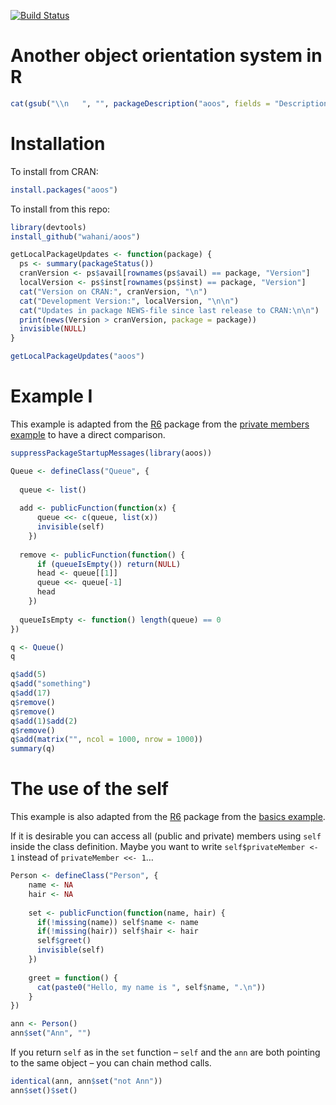 [![Build Status](https://travis-ci.org/wahani/aoos.png?branch=master)](https://travis-ci.org/wahani/aoos)

# Another object orientation system in R
```r
cat(gsub("\\n   ", "", packageDescription("aoos", fields = "Description")))
```

# Installation
To install from CRAN:
```r
install.packages("aoos")
```

To install from this repo:
```r
library(devtools)
install_github("wahani/aoos")
```

```r
getLocalPackageUpdates <- function(package) {
  ps <- summary(packageStatus())
  cranVersion <- ps$avail[rownames(ps$avail) == package, "Version"]
  localVersion <- ps$inst[rownames(ps$inst) == package, "Version"]
  cat("Version on CRAN:", cranVersion, "\n")
  cat("Development Version:", localVersion, "\n\n")
  cat("Updates in package NEWS-file since last release to CRAN:\n\n")
  print(news(Version > cranVersion, package = package))
  invisible(NULL)
}

getLocalPackageUpdates("aoos")
```

# Example I
This example is adapted from the [R6](https://github.com/wch/R6) package from the [private members example](http://rpubs.com/wch/24456) to have a direct comparison.

```r
suppressPackageStartupMessages(library(aoos))

Queue <- defineClass("Queue", {
  
  queue <- list()
  
  add <- publicFunction(function(x) {
      queue <<- c(queue, list(x))
      invisible(self)
    })
  
  remove <- publicFunction(function() {
      if (queueIsEmpty()) return(NULL)
      head <- queue[[1]]
      queue <<- queue[-1]
      head
    })
  
  queueIsEmpty <- function() length(queue) == 0
})

q <- Queue()
q
```

```r
q$add(5)
q$add("something")
q$add(17)
q$remove()
q$remove()
q$add(1)$add(2)
q$remove()
q$add(matrix("", ncol = 1000, nrow = 1000))
summary(q)
```

# The use of the self

This example is also adapted from the [R6](https://github.com/wch/R6) package from the [basics example](http://rpubs.com/wch/24456).

If it is desirable you can access all (public and private) members using `self` inside the class definition. Maybe you want to write `self$privateMember <- 1` instead of `privateMember <<- 1`...

```r
Person <- defineClass("Person", {
    name <- NA
    hair <- NA
    
    set <- publicFunction(function(name, hair) {
      if(!missing(name)) self$name <- name
      if(!missing(hair)) self$hair <- hair
      self$greet()
      invisible(self)
    })
    
    greet = function() {
      cat(paste0("Hello, my name is ", self$name, ".\n"))
    }
})

ann <- Person()
ann$set("Ann", "")

```

If you return `self` as in the `set` function -- `self` and the `ann` are both pointing to the same object -- you can chain method calls.

```r
identical(ann, ann$set("not Ann"))
ann$set()$set()
```

